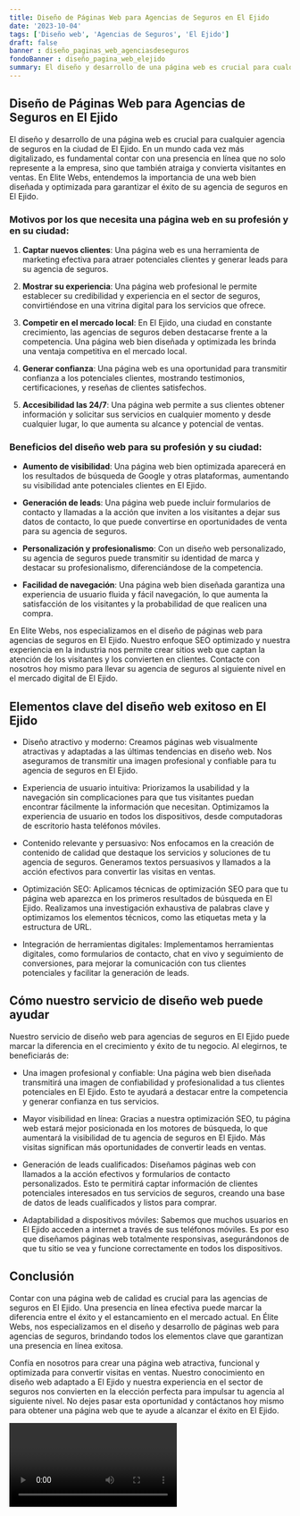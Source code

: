 ```yaml
---
title: Diseño de Páginas Web para Agencias de Seguros en El Ejido
date: '2023-10-04'
tags: ['Diseño web', 'Agencias de Seguros', 'El Ejido']
draft: false
banner : diseño_paginas_web_agenciasdeseguros
fondoBanner : diseño_pagina_web_elejido
summary: El diseño y desarrollo de una página web es crucial para cualquier agencia de seguros en la ciudad de El Ejido. En un mundo cada vez más digitalizado, es fundamental contar con una presencia en línea que no solo represente a la empresa, sino que también atraiga y convierta visitantes en ventas. En Elite Webs, entendemos la importancia de una web bien diseñada y optimizada para garantizar el éxito de su agencia de seguros en El Ejido.
---
```


## Diseño de Páginas Web para Agencias de Seguros en El Ejido

El diseño y desarrollo de una página web es crucial para cualquier agencia de seguros en la ciudad de El Ejido. En un mundo cada vez más digitalizado, es fundamental contar con una presencia en línea que no solo represente a la empresa, sino que también atraiga y convierta visitantes en ventas. En Elite Webs, entendemos la importancia de una web bien diseñada y optimizada para garantizar el éxito de su agencia de seguros en El Ejido.

### Motivos por los que necesita una página web en su profesión y en su ciudad:

1. **Captar nuevos clientes**: Una página web es una herramienta de marketing efectiva para atraer potenciales clientes y generar leads para su agencia de seguros.

2. **Mostrar su experiencia**: Una página web profesional le permite establecer su credibilidad y experiencia en el sector de seguros, convirtiéndose en una vitrina digital para los servicios que ofrece.

3. **Competir en el mercado local**: En El Ejido, una ciudad en constante crecimiento, las agencias de seguros deben destacarse frente a la competencia. Una página web bien diseñada y optimizada les brinda una ventaja competitiva en el mercado local.

4. **Generar confianza**: Una página web es una oportunidad para transmitir confianza a los potenciales clientes, mostrando testimonios, certificaciones, y reseñas de clientes satisfechos.

5. **Accesibilidad las 24/7**: Una página web permite a sus clientes obtener información y solicitar sus servicios en cualquier momento y desde cualquier lugar, lo que aumenta su alcance y potencial de ventas.

### Beneficios del diseño web para su profesión y su ciudad:

- **Aumento de visibilidad**: Una página web bien optimizada aparecerá en los resultados de búsqueda de Google y otras plataformas, aumentando su visibilidad ante potenciales clientes en El Ejido.

- **Generación de leads**: Una página web puede incluir formularios de contacto y llamadas a la acción que inviten a los visitantes a dejar sus datos de contacto, lo que puede convertirse en oportunidades de venta para su agencia de seguros.

- **Personalización y profesionalismo**: Con un diseño web personalizado, su agencia de seguros puede transmitir su identidad de marca y destacar su profesionalismo, diferenciándose de la competencia.

- **Facilidad de navegación**: Una página web bien diseñada garantiza una experiencia de usuario fluida y fácil navegación, lo que aumenta la satisfacción de los visitantes y la probabilidad de que realicen una compra.

En Elite Webs, nos especializamos en el diseño de páginas web para agencias de seguros en El Ejido. Nuestro enfoque SEO optimizado y nuestra experiencia en la industria nos permite crear sitios web que captan la atención de los visitantes y los convierten en clientes. Contacte con nosotros hoy mismo para llevar su agencia de seguros al siguiente nivel en el mercado digital de El Ejido.

<GifSeo />

<Cta />

## Elementos clave del diseño web exitoso en El Ejido

- Diseño atractivo y moderno: Creamos páginas web visualmente atractivas y adaptadas a las últimas tendencias en diseño web. Nos aseguramos de transmitir una imagen profesional y confiable para tu agencia de seguros en El Ejido.

- Experiencia de usuario intuitiva: Priorizamos la usabilidad y la navegación sin complicaciones para que tus visitantes puedan encontrar fácilmente la información que necesitan. Optimizamos la experiencia de usuario en todos los dispositivos, desde computadoras de escritorio hasta teléfonos móviles.

- Contenido relevante y persuasivo: Nos enfocamos en la creación de contenido de calidad que destaque los servicios y soluciones de tu agencia de seguros. Generamos textos persuasivos y llamados a la acción efectivos para convertir las visitas en ventas.

- Optimización SEO: Aplicamos técnicas de optimización SEO para que tu página web aparezca en los primeros resultados de búsqueda en El Ejido. Realizamos una investigación exhaustiva de palabras clave y optimizamos los elementos técnicos, como las etiquetas meta y la estructura de URL.

- Integración de herramientas digitales: Implementamos herramientas digitales, como formularios de contacto, chat en vivo y seguimiento de conversiones, para mejorar la comunicación con tus clientes potenciales y facilitar la generación de leads.

## Cómo nuestro servicio de diseño web puede ayudar

Nuestro servicio de diseño web para agencias de seguros en El Ejido puede marcar la diferencia en el crecimiento y éxito de tu negocio. Al elegirnos, te beneficiarás de:

- Una imagen profesional y confiable: Una página web bien diseñada transmitirá una imagen de confiabilidad y profesionalidad a tus clientes potenciales en El Ejido. Esto te ayudará a destacar entre la competencia y generar confianza en tus servicios.

- Mayor visibilidad en línea: Gracias a nuestra optimización SEO, tu página web estará mejor posicionada en los motores de búsqueda, lo que aumentará la visibilidad de tu agencia de seguros en El Ejido. Más visitas significan más oportunidades de convertir leads en ventas.

- Generación de leads cualificados: Diseñamos páginas web con llamados a la acción efectivos y formularios de contacto personalizados. Esto te permitirá captar información de clientes potenciales interesados en tus servicios de seguros, creando una base de datos de leads cualificados y listos para comprar.

- Adaptabilidad a dispositivos móviles: Sabemos que muchos usuarios en El Ejido acceden a internet a través de sus teléfonos móviles. Es por eso que diseñamos páginas web totalmente responsivas, asegurándonos de que tu sitio se vea y funcione correctamente en todos los dispositivos.

## Conclusión

Contar con una página web de calidad es crucial para las agencias de seguros en El Ejido. Una presencia en línea efectiva puede marcar la diferencia entre el éxito y el estancamiento en el mercado actual. En Élite Webs, nos especializamos en el diseño y desarrollo de páginas web para agencias de seguros, brindando todos los elementos clave que garantizan una presencia en línea exitosa.

Confía en nosotros para crear una página web atractiva, funcional y optimizada para convertir visitas en ventas. Nuestro conocimiento en diseño web adaptado a El Ejido y nuestra experiencia en el sector de seguros nos convierten en la elección perfecta para impulsar tu agencia al siguiente nivel. No dejes pasar esta oportunidad y contáctanos hoy mismo para obtener una página web que te ayude a alcanzar el éxito en El Ejido.

<Video />

<CtaBot job='Agencias de Seguros' city='El Ejido'/>

<Gmaps query='El Ejido+españa+maps' />